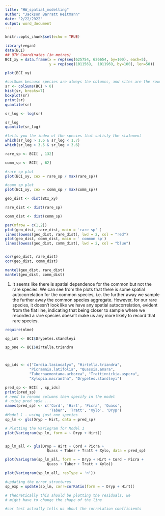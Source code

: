 ```yaml
---
title: "HW_spatial_modelling"
author: "Jackson Barratt Heitmann"
date: "2/22/2022"
output: word_document
---
```


```r
knitr::opts_chunk$set(echo = TRUE)
```


```r
library(vegan)
data(BCI)
## UTM Coordinates (in metres)
BCI_xy = data.frame(x = rep(seq(625754, 626654, by=100), each=5), 
                    y = rep(seq(1011569,  1011969, by=100), len=50))

plot(BCI_xy)

#colSums because species are always the columns, and sites are the rows
sr <- colSums(BCI > 0)
hist(sr, breaks=7)
boxplot(sr)
print(sr)
quantile(sr)

sr_log <- log(sr)

sr_log
quantile(sr_log)

#tells you the index of the species that satisfy the statement
which(sr_log > 1.6 & sr_log < 1.7)
which(sr_log > 3.5 & sr_log < 3.6)

rare_sp <- BCI[ , 132]

comm_sp <- BCI[ , 62]

#rare sp plot
plot(BCI_xy, cex = rare_sp / max(rare_sp))

#comm sp plot
plot(BCI_xy, cex = comm_sp / max(comm_sp))

geo_dist <- dist(BCI_xy)

rare_dist <- dist(rare_sp)

comm_dist <- dist(comm_sp)

par(mfrow = c(1,2))
plot(geo_dist, rare_dist, main = 'rare sp' )
lines(lowess(geo_dist, rare_dist), lwd = 2, col = "red")
plot(geo_dist, comm_dist, main = ' common sp')
lines(lowess(geo_dist, comm_dist), lwd = 2, col = "blue")


cor(geo_dist, rare_dist)
cor(geo_dist, comm_dist)

mantel(geo_dist, rare_dist)
mantel(geo_dist, comm_dist)

```

1. It seems like there is spatial dependence for the common but not the rare species. We can see from the plots that there is some spatial autocorrelation for the common species, i.e. the further away we sample the further away the common species aggregate. However, for our rare species, it doesn't look like we have any spatial autocorrelation, evident from the flat line, indicating that being closer to sample where we recorded a rare species doesn't make us any more likely to record that rare species. 

```r

require(nlme)

sp_int <- BCI$Drypetes.standleyi

sp_one <- BCI$Hirtella.triandra



sp_ids <- c("Cordia.lasiocalyx", "Hirtella.triandra",
           "Picramnia.latifolia", "Quassia.amara",
           "Tabernaemontana.arborea", "Trattinnickia.aspera", 
           "Xylopia.macrantha", "Drypetes.standleyi")

pred_sp <- BCI[ , sp_ids]
print(pred_sp)
# need to rename columns then specify in the model
# using pred_sp$a ... 
names(pred_sp) <- c('Cord', 'Hirt', 'Picra', 'Quass',
                    'Taber', 'Tratt', 'Xylo', 'Dryp')
#Model 1 - using just one species
sp_lm <- gls(Dryp ~ Hirt, data = pred_sp)

# Plotting the Variogram for Model 1
plot(Variogram(sp_lm, form = ~ Dryp + Hirt))


sp_lm_all <- gls(Dryp ~ Hirt + Cord + Picra + 
                   Quass + Taber + Tratt + Xylo, data = pred_sp)

plot(Variogram(sp_lm_all, form = ~ Dryp + Hirt + Cord + Picra + 
                   Quass + Taber + Tratt + Xylo))

plot(Variogram(sp_lm_all, resType = 'n'))

#updating the error structures
sp_exp = update(sp_lm, corr=corRatio(form = ~ Dryp + Hirt))

# theoretically this should be plotting the residuals, we
# might have to change the shape of the line

#cor test actually tells us about the correlation coefficients







```



